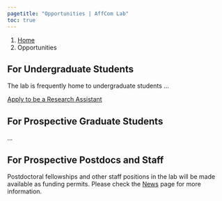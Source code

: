 ```yaml
---
pagetitle: "Opportunities | AffCom Lab"
toc: true
---
```


```{=html}
<nav aria-label="breadcrumb">
  <ol class="breadcrumb">
    <li class="breadcrumb-item"><a href="index.html">Home</a></li>
    <li class="breadcrumb-item active" aria-current="page">Opportunities</li>
  </ol>
</nav>
```

## For Undergraduate Students
The lab is frequently home to undergraduate students ... 

<!-- Undergraduate students work as **research assistants**, learning about the scientific method and assisting in the collection and processing of research data. Many enroll in PSYC 480 and receive **credit hours** for this work. Research assistants attend weekly lab meetings and can expect a **letter of recommendation** from **** describing their work in and contributions to the lab (please give one month of advanced notice). Opportunities to earn **co-authorship** on research products (e.g., conference presentations) are also occasionally offered to advanced research assistants. -->


```{=html}
<a href="mailto:steve.harris@ucl.ac.uk" class="btn btn-primary rounded-pill">Apply to be a Research Assistant</a>
```

## For Prospective Graduate Students

...

## For Prospective Postdocs and Staff
Postdoctoral fellowships and other staff positions in the lab will be made available as funding permits. Please check the [News](news.qmd) page for more information.

